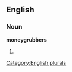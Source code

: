 
==English==

===Noun===
'''moneygrubbers'''

# {{plural of|[[moneygrubber]]}}

[[Category:English plurals]]